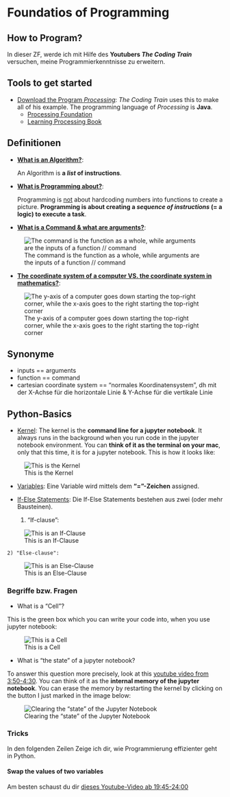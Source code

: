 # Foundatios of Programming

## How to Program?

In dieser ZF, werde ich mit Hilfe des **Youtubers _The Coding Train_** versuchen, meine Programmierkenntnisse zu erweitern.

## Tools to get started 

- [Download the Program _Processing_](http://processing.org): _The Coding Train_ uses this to make all of his example. The programming language of _Processing_ is **Java**. 
  - [Processing Foundation](https://processingfoundation.org/)
  - [Learning Processing Book](http://learningprocessing.com/)

## Definitionen

- **<u>What is an Algorithm?</u>**:

    An Algorithm is **a _list_ of instructions**.

- **<u>What is Programming about?</u>**:

    Programming is <u>not</u> about hardcoding numbers into functions to create a picture. **Programming is about creating a _sequence of instructions_ (= a logic) to execute a task**. 
    
- **<u>What is a Command & what are arguments?</u>**:

![The command is the function as a whole, while arguments are the inputs of a function // command](./bilder/programming/commands-and-arguments.PNG)

- **<u>The coordinate system of a computer VS. the coordinate system in mathematics?</u>**:

![The y-axis of a computer goes down starting the top-right corner, while the x-axis goes to the right starting the top-right corner](./bilder/programming/coordinate-system.PNG)

## Synonyme

- inputs == arguments
- function == command
- cartesian coordinate system == "normales Koordinatensystem", dh mit der X-Achse für die horizontale Linie & Y-Achse für die vertikale Linie

## Python-Basics

- <u>Kernel</u>: The kernel is the **command line for a jupyter notebook**. It always runs in the background when you run code in the jupyter notebook environment. You can **think of it as the terminal on your mac**, only that this time, it is for a jupyter notebook. This is how it looks like:

![This is the Kernel](./bilder/programming/example-kernel.png)

- <u>Variables</u>: Eine Variable wird mittels dem **"="-Zeichen** assigned. 

- <u>If-Else Statements</u>: Die If-Else Statements bestehen aus zwei (oder mehr Bausteinen).

    1) "If-clause": 
    
![This is an If-Clause](./bilder/programming/if-clause.png)

    2) "Else-clause":
    
![This is an Else-Clause](./bilder/programming/else-clause.png)

### Begriffe bzw. Fragen

- What is a "Cell"?

This is the green box which you can write your code into, when you use jupyter notebook:

![This is a Cell](./bilder/programming/example-of-a-cell.png)

- What is "the state" of a jupyter notebook?

To answer this question more precisely, look at this [youtube video from 3:50-4:30](https://www.youtube.com/watch?v=AWek49wXGzI&list=PLBZBJbE_rGRWeh5mIBhD-hhDwSEDxogDg&index=2). You can think of it as the **internal memory of the jupyter notebook**. You can erase the memory by restarting the kernel by clicking on the button I just marked in the image below:

![Clearing the "state" of the Jupyter Notebook](./bilder/programming/clear-state-of-jupyter-notebook.png)

### Tricks

In den folgenden Zeilen Zeige ich dir, wie Programmierung effizienter geht in Python.

#### Swap the values of two variables

Am besten schaust du dir [dieses Youtube-Video ab 19:45-24:00](https://www.youtube.com/watch?v=Z1Yd7upQsXY&list=PLBZBJbE_rGRWeh5mIBhD-hhDwSEDxogDg)
